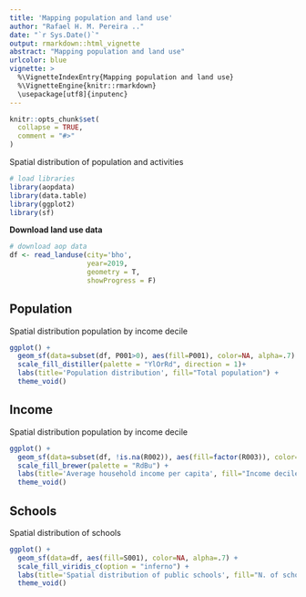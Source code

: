 ```yaml
---
title: 'Mapping population and land use'
author: "Rafael H. M. Pereira .."
date: "`r Sys.Date()`"
output: rmarkdown::html_vignette
abstract: "Mapping population and land use"
urlcolor: blue
vignette: >
  %\VignetteIndexEntry{Mapping population and land use} 
  %\VignetteEngine{knitr::rmarkdown} 
  \usepackage[utf8]{inputenc}
---
```


```r
knitr::opts_chunk$set(
  collapse = TRUE,
  comment = "#>"
)

```

Spatial distribution of population and activities


```r
# load libraries
library(aopdata)
library(data.table)
library(ggplot2)
library(sf)
```

**Download land use data**
```r

# download aop data
df <- read_landuse(city='bho',
                   year=2019,
                   geometry = T,
                   showProgress = F)

```

## Population
Spatial distribution population by income decile

```r
ggplot() +
  geom_sf(data=subset(df, P001>0), aes(fill=P001), color=NA, alpha=.7) +
  scale_fill_distiller(palette = "YlOrRd", direction = 1)+
  labs(title='Population distribution', fill="Total population") +
  theme_void()

```

## Income
Spatial distribution population by income decile

```r
ggplot() +
  geom_sf(data=subset(df, !is.na(R002)), aes(fill=factor(R003)), color=NA, alpha=.7) +
  scale_fill_brewer(palette = "RdBu") +
  labs(title='Average household income per capita', fill="Income decile") +
  theme_void()

```

## Schools
Spatial distribution of schools

```r
ggplot() +
  geom_sf(data=df, aes(fill=S001), color=NA, alpha=.7) +
  scale_fill_viridis_c(option = "inferno") +
  labs(title='Spatial distribution of public schools', fill="N. of schools") +
  theme_void()

```
